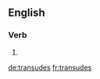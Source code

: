 
==English==

===Verb===
{{head|en|verb form}}

# {{en-third-person singular of|transude}}

[[de:transudes]]
[[fr:transudes]]
